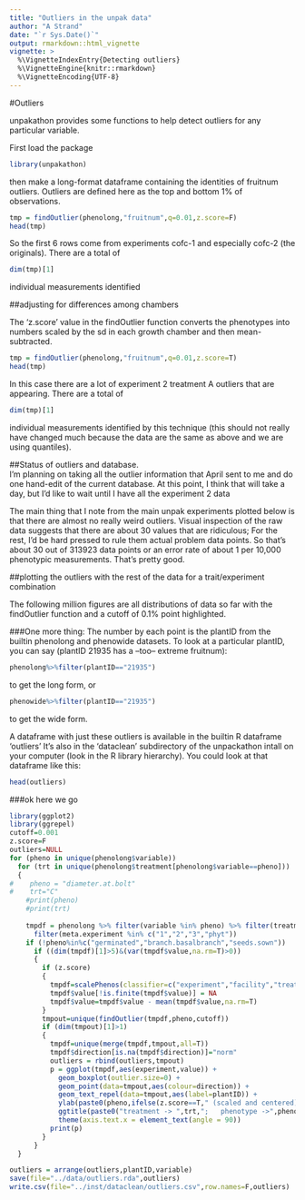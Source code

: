```yaml
---
title: "Outliers in the unpak data"
author: "A Strand"
date: "`r Sys.Date()`"
output: rmarkdown::html_vignette
vignette: >
  %\VignetteIndexEntry{Detecting outliers}
  %\VignetteEngine{knitr::rmarkdown}
  %\VignetteEncoding{UTF-8}
---
```


#Outliers

unpakathon provides some functions to help detect outliers for any particular variable.

First load the package
```r
library(unpakathon)
```

then make a long-format dataframe containing the identities of fruitnum outliers.  Outliers are defined here as the top and bottom 1% of observations.  
```r
tmp = findOutlier(phenolong,"fruitnum",q=0.01,z.score=F)
head(tmp)
```
So the first 6 rows come from experiments cofc-1 and especially cofc-2 (the originals).  There are a total of 
```r
dim(tmp)[1]
```
individual measurements identified

##adjusting for differences among chambers

The 'z.score' value in the findOutlier function converts the phenotypes into numbers scaled by the sd in each growth chamber and then mean-subtracted.

```r
tmp = findOutlier(phenolong,"fruitnum",q=0.01,z.score=T)
head(tmp)
```
In this case there are a lot of experiment 2 treatment A outliers that are appearing.  There are a total of 
```r
dim(tmp)[1]
```
individual measurements identified by this technique (this should not really have changed much because the data are the same as above and we are using quantiles).

##Status of outliers and database.  
I'm planning on taking all the outlier information that April sent to me and do one hand-edit of the current database.  At this point, I think that will take a day, but I'd like to wait until I have all the experiment 2 data

The main thing that I note from the main unpak experiments plotted below is that there are almost no really weird outliers.  Visual inspection of the raw data suggests that there are about 30 values that are ridiculous;  For the rest, I'd be hard pressed to rule them actual problem data points. So that's about 30 out of 313923 data points or an error rate of about 1 per 10,000 phenotypic measurements.  That's pretty good.


##plotting the outliers with the rest of the data for a trait/experiment combination

The following million figures are all distributions of data so far with the findOutlier function and a cutoff of 0.1% point highlighted.




###One more thing:
The number by each point is the plantID from the builtin phenolong and phenowide datasets.  To look at a particular plantID, you can say (plantID 21935 has a --too-- extreme fruitnum):
```r
phenolong%>%filter(plantID=="21935")
```
to get the long form, or 
```r
phenowide%>%filter(plantID=="21935")
```
to get the wide form.  

A dataframe with just these outliers is available in the builtin R dataframe 'outliers' It's also in the 'dataclean' subdirectory of the unpackathon intall on your computer (look in the R library hierarchy).  You could look at that dataframe like this:
```r
head(outliers)
```


###ok here we go

```r
library(ggplot2)
library(ggrepel)
cutoff=0.001
z.score=F
outliers=NULL
for (pheno in unique(phenolong$variable))
  for (trt in unique(phenolong$treatment[phenolong$variable==pheno]))
  {
#    pheno = "diameter.at.bolt"
#    trt="C"
    #print(pheno)
    #print(trt)
    
    tmpdf = phenolong %>% filter(variable %in% pheno) %>% filter(treatment %in% trt) %>%
      filter(meta.experiment %in% c("1","2","3","phyt")) 
    if (!pheno%in%c("germinated","branch.basalbranch","seeds.sown"))
      if ((dim(tmpdf)[1]>5)&(var(tmpdf$value,na.rm=T)>0))
      {
        if (z.score)
        {
          tmpdf=scalePhenos(classifier=c("experiment","facility","treatment"),lineid="accession",dat=tmpdf)
          tmpdf$value[!is.finite(tmpdf$value)] = NA
          tmpdf$value=tmpdf$value - mean(tmpdf$value,na.rm=T)
        }
        tmpout=unique(findOutlier(tmpdf,pheno,cutoff))
        if (dim(tmpout)[1]>1)
        {
          tmpdf=unique(merge(tmpdf,tmpout,all=T))
          tmpdf$direction[is.na(tmpdf$direction)]="norm"
          outliers = rbind(outliers,tmpout)
          p = ggplot(tmpdf,aes(experiment,value)) + 
            geom_boxplot(outlier.size=0) +
            geom_point(data=tmpout,aes(colour=direction)) +
            geom_text_repel(data=tmpout,aes(label=plantID)) +
            ylab(paste0(pheno,ifelse(z.score==T," (scaled and centered)",""))) + 
            ggtitle(paste0("treatment -> ",trt,";   phenotype ->",pheno)) +
            theme(axis.text.x = element_text(angle = 90))
          print(p)
        }
      }
  }
```
```r
outliers = arrange(outliers,plantID,variable)
save(file="../data/outliers.rda",outliers)
write.csv(file="../inst/dataclean/outliers.csv",row.names=F,outliers)
```

